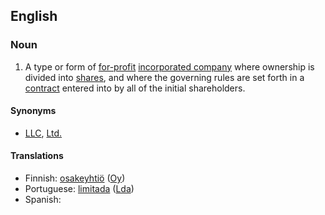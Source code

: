 {{wikipedia}}
==English==
===Noun===
{{en-noun|sg=[[limited]] [[liability]] [[company]]|limited liability companies}}

# {{legal}} A type or form of [[for-profit]] [[incorporated company]] where ownership is divided into [[share]]s, and where the governing rules are set forth in a [[contract]] entered into by all of the initial shareholders.

====Synonyms====
*[[LLC]], [[Ltd.]]

====Translations====

*Finnish: [[osakeyhtiö]] ([[Oy]])
*Portuguese: [[limitada]] ([[Lda]])
*Spanish: {{t|es|sociedad de responsabilidad limitada|f}}